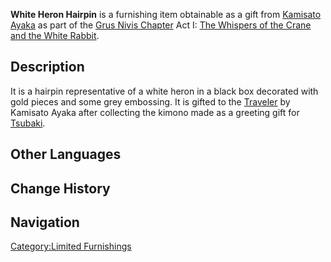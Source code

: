{{Furnishing Infobox
|id             = 363311
|image          = Item White Heron Hairpin.png
|category       = Ornaments
|subcategory    = Utensil
|rarity         = 4
|adeptal_energy = 90
|load           = 85
|reduced_load   = 64
|description    = A gift from Kamisato Ayaka. A very high-class hairpin. The hairpin has a white heron raising its wings painted upon it. The painting is delicate and exquisite. It excellently depicts the snow-like elegance of a white heron departing the water's surface.
|source1        = [[Food From Afar]] Quest
}}
'''White Heron Hairpin''' is a furnishing item obtainable as a gift from [[Kamisato Ayaka]] as part of the [[Grus Nivis Chapter]] Act I: [[The Whispers of the Crane and the White Rabbit]].

==Description==
It is a hairpin representative of a white heron in a black box decorated with gold pieces and some grey embossing. It is gifted to the [[Traveler]] by Kamisato Ayaka after collecting the kimono made as a greeting gift for [[Tsubaki]].

==Other Languages==
{{Other Languages
|en      = White Heron Hairpin
|zhs     = 白鹭流光之簪
|zhs_rm  = Báilù Liúguāng zhī Zān
|zht     = 白鷺流光之簪
|zht_rm  = Báilù Liúguāng zhī Zān
|zh_tl   = Hairpin of the White Heron's Flittering Light
|zh_note = {{Lang|mini=1|zh=流光|zh_rm=liúguāng}} is also used to describe the inexorable flow of time.
|ja      = 白鷺流光かんざし
|ja_rm   = Shirasagi Ryuukou Kanzashi{{Assumed}}
|ja_tl   = White Heron Flowing Light Ornate Hairpin
|ko      = 백로 유광 비녀
|ko_rm   = 
|ko_tl   = 
|es      = Horquilla de la garza luminosa
|es_tl   = 
|fr      = Épingle à cheveux héron
|fr_tl   = Heron Hairpin
|ru      = Заколка в форме белой цапли
|ru_tl   = Hairpin in the Shape of a White Heron
|th      = ปิ่นนกกระเรียนขาว
|th_rm   = 
|th_tl   = 
|vi      = Trâm Bạch Lộc Lưu Quang
|vi_tl   = 
|de      = Weißer-Reiher-Haarnadel
|de_tl   = White Heron Hairpin
|id      = Jepit Rambut Bangau Putih
|id_tl   = White Heron Hairpin
|pt      = Grampo de Garça Branca
|pt_tl   = 
}}

==Change History==
{{Change History|2.0}}

==Navigation==
{{Furnishing Navbox/Interior|Ornaments}}

[[Category:Limited Furnishings]]